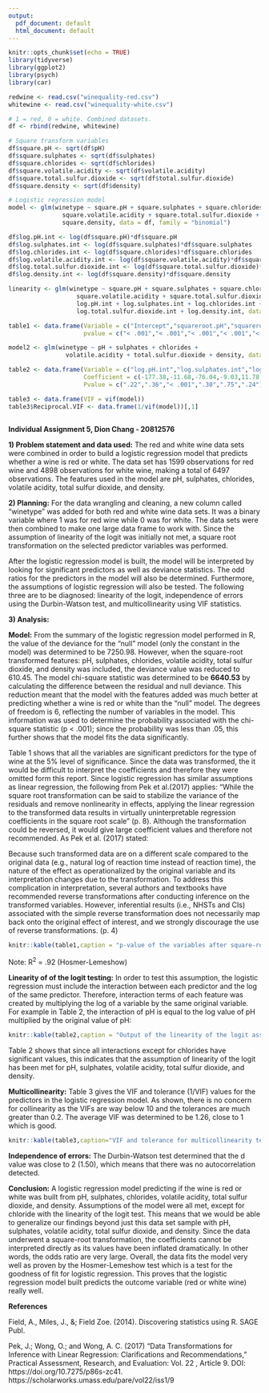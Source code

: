 ---
output:
  pdf_document: default
  html_document: default
---
```{r setup, include=FALSE}
knitr::opts_chunk$set(echo = TRUE)
library(tidyverse)
library(ggplot2)
library(psych)
library(car)
```
```{r include = FALSE}
redwine <- read.csv("winequality-red.csv")
whitewine <- read.csv("winequality-white.csv")

# 1 = red, 0 = white. Combined datasets.
df <- rbind(redwine, whitewine)

# Square transform variables
df$square.pH <- sqrt(df$pH)
df$square.sulphates <- sqrt(df$sulphates)
df$square.chlorides <- sqrt(df$chlorides)
df$square.volatile.acidity <- sqrt(df$volatile.acidity)
df$square.total.sulfur.dioxide <- sqrt(df$total.sulfur.dioxide)
df$square.density <- sqrt(df$density)

# Logistic regression model 
model <- glm(winetype ~ square.pH + square.sulphates + square.chlorides +
               square.volatile.acidity + square.total.sulfur.dioxide +
               square.density, data = df, family = "binomial")

df$log.pH.int <- log(df$square.pH)*df$square.pH
df$log.sulphates.int <- log(df$square.sulphates)*df$square.sulphates
df$log.chlorides.int <- log(df$square.chlorides)*df$square.chlorides
df$log.volatile.acidity.int <- log(df$square.volatile.acidity)*df$square.volatile.acidity
df$log.total.sulfur.dioxide.int <- log(df$square.total.sulfur.dioxide)*df$square.total.sulfur.dioxide
df$log.density.int <- log(df$square.density)*df$square.density

linearity <- glm(winetype ~ square.pH + square.sulphates + square.chlorides +
                   square.volatile.acidity + square.total.sulfur.dioxide + square.density +
                   log.pH.int + log.sulphates.int + log.chlorides.int + log.volatile.acidity.int + 
                   log.total.sulfur.dioxide.int + log.density.int, data = df, family = binomial())

table1 <- data.frame(Variable = c("Intercept","squareroot.pH","squareroot.sulphates","squareroot.chlorides","squareroot.volatile.acidity","squareroot.total.sulfur.dioxide","squareroot.density"),
                     pvalue = c("< .001","< .001","< .001","< .001","< .001","< .001","< .001"))

model2 <- glm(winetype ~ pH + sulphates + chlorides +
                volatile.acidity + total.sulfur.dioxide + density, data = df, family = "binomial")

table2 <- data.frame(Variable = c("log.pH.int","log.sulphates.int","log.chlorides.int","log.volatile.acidity.int","log.total.sulfur.dioxide.int","log.density.int"),
                     Coefficient = c(-177.38,-11.68,-76.04,-9.03,11.78,-175042.27),
                     Pvalue = c(".22",".36","< .001",".30",".75",".24"))

table3 <- data.frame(VIF = vif(model))
table3$Reciprocal.VIF <- data.frame(1/vif(model))[,1]
 
```


**Individual Assignment 5, Dion Chang - 20812576**

**1) Problem statement and data used:** The red and white wine data sets were combined in order to build a logistic regression model that predicts whether a wine is red or white. The data set has 1599 observations for red wine and 4898 observations for white wine, making a total of 6497 observations. The features used in the model are pH, sulphates, chlorides, volatile acidity, total sulfur dioxide, and density. 

**2) Planning:** For the data wrangling and cleaning, a new column called "winetype" was added for both red and white wine data sets. It was a binary variable where 1 was for red wine while 0 was for white. The data sets were then combined to make one large data frame to work with. Since the assumption of linearity of the logit was initially not met, a square root transformation on the selected predictor variables was performed. 

After the logistic regression model is built, the model will be interpreted by looking for significant predictors as well as deviance statistics. The odd ratios for the predictors in the model will also be determined. Furthermore, the assumptions of logistic regression will also be tested. The following three are to be diagnosed: linearity of the logit, independence of errors using the Durbin-Watson test, and multicollinearity using VIF statistics. 

**3) Analysis:** 

**Model:** From the summary of the logistic regression model performed in R, the value of the deviance for the "null" model (only the constant in the model) was determined to be 7250.98. However, when the square-root transformed features: pH, sulphates, chlorides, volatile acidity, total sulfur dioxide, and density was included, the deviance value was reduced to 610.45. The model chi-square statistic was determined to be **6640.53** by calculating the difference between the residual and null deviance. This reduction meant that the model with the features added was much better at predicting whether a wine is red or white than the "null" model. The degrees of freedom is 6, reflecting the number of variables in the model. This information was used to determine the probability associated with the chi-square statistic (p < .001); since the probability was less than .05, this further shows that the model fits the data significantly.

Table 1 shows that all the variables are significant predictors for the type of wine at the 5% level of significance. Since the data was transformed, the it would be difficult to interpret the coefficients and therefore they were omitted form this report. Since logistic regression has similar assumptions as linear regression, the following from Pek et al.(2017) applies: "While the square root transformation can be said to stabilize the variance of the residuals and remove nonlinearity in effects, applying the linear regression to the transformed data results in virtually uninterpretable regression coefficients in the square root scale" (p. 8). Although the transformation could be reversed, it would give large coefficient values and therefore not recommended. As Pek et al. (2017) stated:

\setlength{\leftskip}{2cm}
Because such transformed data are on a different scale compared to the original data (e.g., natural log of reaction time instead of reaction time), the nature of the effect as operationalized by the original variable and its interpretation    changes due to the transformation. To address this complication in interpretation, several authors and textbooks have recommended reverse transformations after conducting inference on the transformed variables. However, inferential results (i.e., NHSTs and CIs) associated with the simple reverse transformation does not necessarily map back onto the original effect of interest, and we strongly discourage the use of reverse transformations. (p. 4)

\setlength{\leftskip}{0pt}


```{r echo=F, message=FALSE, warning=FALSE}
knitr::kable(table1,caption = "p-value of the variables after square-root transformation.")
```
Note: R^2^ = .92 (Hosmer-Lemeshow)

**Linearity of of the logit testing:** In order to test this assumption, the logistic regression must include the interaction between each predictor and the log of the same predictor. Therefore, interaction terms of each feature was created by multiplying the log of a variable by the same original variable. For example in Table 2, the interaction of pH is equal to the log value of pH multiplied by the original value of pH:

```{r echo=F}
knitr::kable(table2,caption = "Output of the linearity of the logit assumption test.")
```

Table 2 shows that since all interactions except for chlorides have significant values, this indicates that the assumption of linearity of the logit has been 
met for pH, sulphates, volatile acidity, total sulfur dioxide, and density.

**Multicollinearity:** Table 3 gives the VIF and tolerance (1/VIF) values for the predictors in the logistic regression model. As shown, there is no concern for collinearity as the VIFs are way below 10 and the tolerances are much greater than 0.2. The average VIF was determined to be 1.26, close to 1 which is good.  

```{r echo=FALSE}
knitr::kable(table3,caption="VIF and tolerance for multicollinearity testing.")
```

**Independence of errors:** The Durbin-Watson test determined that the d value was close to 2 (1.50), which means that there was no autocorrelation detected.

**Conclusion:** A logistic regression model predicting if the wine is red or white was built from pH, sulphates, chlorides, volatile acidity, total sulfur dioxide, and density. Assumptions of the model were all met, except for chloride with the linearity of the logit test. This means that we would be able to generalize our findings beyond just this data set sample with pH, sulphates, volatile acidity, total sulfur dioxide, and density. Since the data underwent a square-root transformation, the coefficients cannot be interpreted directly as its values have been inflated dramatically. In other words, the odds ratio are very large. Overall, the data fits the model very well as proven by the Hosmer-Lemeshow test which is a test for the goodness of fit for logistic regression. This proves that the logistic regression model built predicts the outcome variable (red or white wine) really well.

\newpage

**References**

Field, A., Miles, J., &; Field Zoe. (2014). Discovering statistics using R. SAGE Publ. 


Pek, J.; Wong, O.; and Wong, A. C. (2017) "Data Transformations for Inference with Linear Regression:
Clarifications and Recommendations," Practical Assessment, Research, and Evaluation: Vol. 22 , Article 9.
DOI: https://doi.org/10.7275/p86s-zc41. https://scholarworks.umass.edu/pare/vol22/iss1/9
